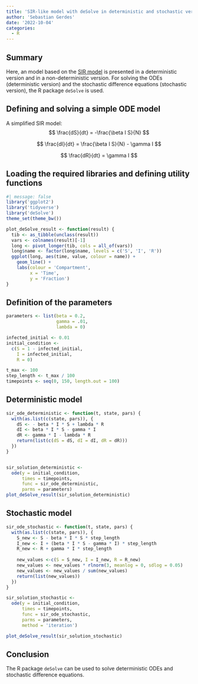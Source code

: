 ```yaml
---
title: 'SIR-like model with deSolve in deterministic and stochastic version'
author: 'Sebastian Gerdes'
date: '2022-10-04'
categories:
  - R
---
```


## Summary

Here, an model based on the [SIR model](https://en.wikipedia.org/wiki/Compartmental_models_in_epidemiology#The_SIR_model) is presented in a deterministic version and in a non-deterministic version. For solving the ODEs (deterministic version) and the stochastic difference equations (stochastic version), the R package `deSolve` is used.

## Defining and solving a simple ODE model

A simplified SIR model: $$ \frac{dS}{dt} = -\frac{\beta I S}{N} $$

$$ \frac{dI}{dt} = \frac{\beta I S}{N} - \gamma I $$

$$ \frac{dR}{dt} = \gamma I $$

## Loading the required libraries and defining utility functions

```r
#| message: false
library('ggplot2')
library('tidyverse')
library('deSolve')
theme_set(theme_bw())
```

```r
plot_deSolve_result <- function(result) {
  tib <- as_tibble(unclass(result))  
  vars <- colnames(result)[-1]
  long <- pivot_longer(tib, cols = all_of(vars))
  long$name <- factor(long$name, levels = c('S', 'I', 'R'))
  ggplot(long, aes(time, value, colour = name)) + 
    geom_line() + 
    labs(colour = 'Compartment', 
         x = 'Time',
         y = 'Fraction')
}
```

## Definition of the parameters

```r
parameters <- list(beta = 0.2, 
                   gamma = .01,
                   lambda = 0)

infected_initial <- 0.01
initial_condition <- 
  c(S = 1 - infected_initial,
    I = infected_initial,
    R = 0)

t_max <- 100
step_length <- t_max / 100
timepoints <- seq(0, 150, length.out = 100)

```

## Deterministic model

```r
sir_ode_deterministic <- function(t, state, pars) {
  with(as.list(c(state, pars)), {
    dS <- - beta * I * S + lambda * R
    dI <- beta * I * S - gamma * I
    dR <- gamma * I - lambda * R
    return(list(c(dS = dS, dI = dI, dR = dR)))
  }) 
}


sir_solution_deterministic <- 
  ode(y = initial_condition, 
      times = timepoints,
      func = sir_ode_deterministic,
      parms = parameters)
plot_deSolve_result(sir_solution_deterministic)


```

## Stochastic model

```r
sir_ode_stochastic <- function(t, state, pars) {
  with(as.list(c(state, pars)), {
    S_new <- S - beta * I * S * step_length
    I_new <- I + (beta * I * S - gamma * I) * step_length
    R_new <- R + gamma * I * step_length
    
    new_values <-c(S = S_new, I = I_new, R = R_new)
    new_values <- new_values * rlnorm(3, meanlog = 0, sdlog = 0.05)
    new_values <- new_values / sum(new_values)
    return(list(new_values))
  })
}

sir_solution_stochastic <- 
  ode(y = initial_condition, 
      times = timepoints,
      func = sir_ode_stochastic,
      parms = parameters, 
      method = 'iteration')

plot_deSolve_result(sir_solution_stochastic)
```

## Conclusion

The R package `deSolve` can be used to solve deterministic ODEs and stochastic difference equations.
